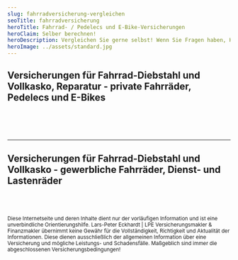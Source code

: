 ```yaml
---
slug: fahrradversicherung-vergleichen
seoTitle: fahrradversicherung
heroTitle: Fahrrad- / Pedelecs und E-Bike-Versicherungen
heroClaim: Selber berechnen!
heroDescription: Vergleichen Sie gerne selbst! Wenn Sie Fragen haben, Hilfe benötigen oder unsere erweiterten Serviceangebote nutzen möchten, nehmen Sie Kontakt zu uns auf. Kümmern Sie sich um alles allein, haben Sie in der Regel keinen finanziellen Vorteil. Unser kompetenter Rat kostet Sie nichts zusätzlich, sichert Ihnen fachliche Unterstützung – auch im Schadenfall.
heroImage: ../assets/standard.jpg
---
```



## Versicherungen für Fahrrad-Diebstahl und Vollkasko, Reparatur - **private** Fahrräder, Pedelecs und E-Bikes

<CompareBox url="https://av-tarife.de/FVK/?produktArt=fahrrad&agentur=24131" />


<br />
<br />
<br />

---



## Versicherungen für Fahrrad-Diebstahl und Vollkasko - **gewerbliche** Fahrräder, Dienst- und Lastenräder

<CompareBox url="https://av-tarife.de/FVKG/?produktArt=dienstrad&agentur=24131" />


<br />
<br />

<ContactAndCompareBox />

<ProvenExpert />

<AwardBox />

<small>Diese Internetseite und deren Inhalte dient nur der vorläufigen Information und ist eine unverbindliche Orientierungshilfe. Lars-Peter Eckhardt | LPE Versicherungsmakler & Finanzmakler übernimmt keine Gewähr für die Vollständigkeit, Richtigkeit und Aktualität der Informationen. Diese dienen ausschließlich der allgemeinen Information über eine Versicherung und mögliche Leistungs- und Schadensfälle. Maßgeblich sind immer die abgeschlossenen Versicherungsbedingungen!</small>

